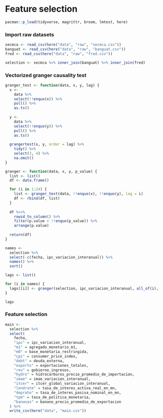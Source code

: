 # Feature selection

```r
pacman::p_load(tidyverse, magrittr, broom, lmtest, here)
```

### Import raw datasets

```r
secmca <- read_csv(here("data", "raw", "secmca.csv"))
banguat <- read_csv(here("data", "raw", "banguat.csv"))
fred <- read_csv(here("data", "raw", "fred.csv"))

selection <- secmca %>% inner_join(banguat) %>% inner_join(fred)
```

### Vectorized granger causality test

```r
granger_test <- function(data, x, y, lag) {
  x <- 
    data %>% 
    select(!!enquo(x)) %>% 
    pull() %>% 
    as.ts()
  
  y <- 
    data %>% 
    select(!!enquo(y)) %>% 
    pull() %>% 
    as.ts()
  
  grangertest(x, y, order = lag) %>% 
    tidy() %>% 
    select(3, 4) %>% 
    na.omit()
}

granger <- function(data, x, y, p_value) {
  list <- list()
  df <- data.frame()

  for (i in 1:24) {
    list <- granger_test(data, !!enquo(x), !!enquo(y), lag = i)
    df <- rbind(df, list) 
  } 
  
  df %<>% 
    rowid_to_column() %>% 
    filter(p.value < !!enquo(p_value)) %>% 
    arrange(p.value)
    
  return(df)
}
```

```r
names <- 
  selection %>% 
  select(-c(fecha, ipc_variacion_interanual)) %>%
  names() %>% 
  sort()
```

```r
lags <- list()

for (i in names) {
  lags[[i]] <- granger(selection, ipc_variacion_interanual, all_of(i), 0.05)
}

lags
```

### Feature selection

```r
main <- 
  selection %>% 
  select(
    fecha,
    "ipc" = ipc_variacion_interanual,
    "m1" = agregado_monetario_m1,
    "m0" = base_monetaria_restringida,
    "cpi" = consumer_price_index,
    "debt" = deuda_externa,
    "exports" = exportaciones_totales,
    "rev" = gobierno_ingresos,
    "hydro" = hidrocarburos_precio_promedio_de_importacion,
    "imae" = imae_variacion_interanual,
    "itcer" = itcer_global_variacion_interanual,
    "lendrate" = tasa_de_interes_activa_real_en_mn,
    "deprate" = tasa_de_interes_pasiva_nominal_en_mn,
    "tpm" = tasa_de_politica_monetaria,
    "bananas" = banano_precio_promedio_de_exportacion
  ) %>% 
  write_csv(here("data", "main.csv"))
```

